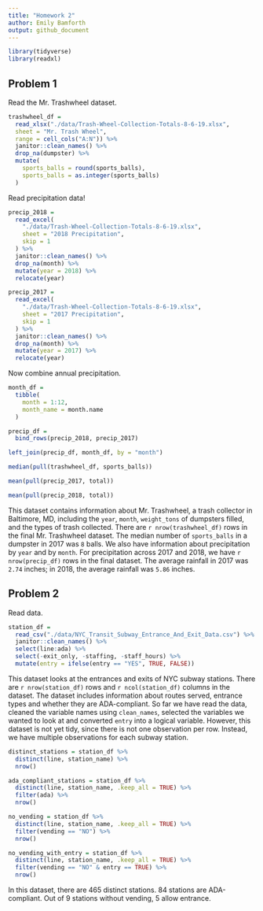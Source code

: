 ```yaml
---
title: "Homework 2"
author: Emily Bamforth
output: github_document
---
```


```r
library(tidyverse)
library(readxl)
```

## Problem 1

Read the Mr. Trashwheel dataset.

```r
trashwheel_df =
  read_xlsx("./data/Trash-Wheel-Collection-Totals-8-6-19.xlsx",
  sheet = "Mr. Trash Wheel",
  range = cell_cols("A:N")) %>% 
  janitor::clean_names() %>% 
  drop_na(dumpster) %>% 
  mutate(
    sports_balls = round(sports_balls),
    sports_balls = as.integer(sports_balls)
  )
```

Read precipitation data!

```r
precip_2018 =
  read_excel(
    "./data/Trash-Wheel-Collection-Totals-8-6-19.xlsx",
    sheet = "2018 Precipitation",
    skip = 1
  ) %>% 
  janitor::clean_names() %>% 
  drop_na(month) %>% 
  mutate(year = 2018) %>% 
  relocate(year)
```

```r
precip_2017 =
  read_excel(
    "./data/Trash-Wheel-Collection-Totals-8-6-19.xlsx",
    sheet = "2017 Precipitation",
    skip = 1
  ) %>% 
  janitor::clean_names() %>% 
  drop_na(month) %>% 
  mutate(year = 2017) %>% 
  relocate(year)
```

Now combine annual precipitation.

```r
month_df =
  tibble(
    month = 1:12,
    month_name = month.name
  )

precip_df =
  bind_rows(precip_2018, precip_2017)

left_join(precip_df, month_df, by = "month")
```

```r
median(pull(trashwheel_df, sports_balls))

mean(pull(precip_2017, total))

mean(pull(precip_2018, total))
```

This dataset contains information about Mr. Trashwheel, a trash collector in Baltimore, MD, including the `year`, `month`, `weight_tons` of dumpsters filled, and the types of trash collected. There are `r nrow(trashwheel_df)` rows in the final Mr. Trashwheel dataset. The median number of `sports_balls` in a dumpster in 2017 was `8` balls. We also have information about precipitation by `year` and by `month`. For precipitation across 2017 and 2018, we have `r nrow(precip_df)` rows in the final dataset. The average rainfall in 2017 was `2.74` inches; in 2018, the average rainfall was `5.86` inches. 

## Problem 2

Read data.

```r
station_df =
  read_csv("./data/NYC_Transit_Subway_Entrance_And_Exit_Data.csv") %>% 
  janitor::clean_names() %>% 
  select(line:ada) %>% 
  select(-exit_only, -staffing, -staff_hours) %>%
  mutate(entry = ifelse(entry == "YES", TRUE, FALSE))
```

This dataset looks at the entrances and exits of NYC subway stations. There are `r nrow(station_df)` rows and `r ncol(station_df)` columns in the dataset. The dataset includes information about routes served, entrance types and whether they are ADA-compliant. So far we have read the data, cleaned the variable names using `clean_names`, selected the variables we wanted to look at and converted `entry` into a logical variable. However, this dataset is not yet tidy, since there is not one observation per row. Instead, we have multiple observations for each subway station.

```r
distinct_stations = station_df %>% 
  distinct(line, station_name) %>%
  nrow()

ada_compliant_stations = station_df %>% 
  distinct(line, station_name, .keep_all = TRUE) %>%
  filter(ada) %>%
  nrow()

no_vending = station_df %>% 
  distinct(line, station_name, .keep_all = TRUE) %>%
  filter(vending == "NO") %>%
  nrow()

no_vending_with_entry = station_df %>% 
  distinct(line, station_name, .keep_all = TRUE) %>%
  filter(vending == "NO" & entry == TRUE) %>%
  nrow()
```

In this dataset, there are 465 distinct stations. 84 stations are ADA-compliant. Out of 9 stations without vending, 5 allow entrance. 
